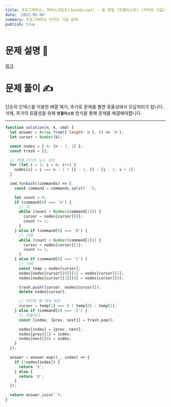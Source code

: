 ```yaml
---
title: 프로그래머스, 자바스크립트(JavaScript) - 표 편집 (연결리스트) (카카오 기출)
date: '2022-05-04'
summary: 프로그래머스 카카오 기출 문제
publish: true
---
```


# 문제 설명 📝

[링크](https://programmers.co.kr/learn/courses/30/lessons/81303)

# 문제 풀이 ✍

단순히 인덱스를 이용한 배열 제거, 추가로 문제를 풀면 효율성에서 오답처리가 됩니다.
삭제, 추가의 효율성을 위해 **`연결리스트`** 방식을 통해 문제를 해결해야합니다.

---

```javascript
function solution(n, k, cmd) {
  let answer = Array.from({ length: n }, () => 'O');
  let cursor = Number(k);

  const nodes = { 0: [n - 1, 1] };
  const trash = [];

  // 연결 리스트 노드 생성
  for (let i = 1; i < n; i++) {
    nodes[i] = i === n - 1 ? [i - 1, 0] : [i - 1, i + 1];
  }

  cmd.forEach((commands) => {
    const command = commands.split(' ');

    let count = 0;
    if (command[0] === 'U') {
      // 위
      while (count < Number(command[1])) {
        cursor = nodes[cursor][0];
        count += 1;
      }
    } else if (command[0] === 'D') {
      // 아래
      while (count < Number(command[1])) {
        cursor = nodes[cursor][1];
        count += 1;
      }
    } else if (command[0] === 'C') {
      // 삭제
      const temp = nodes[cursor];
      nodes[nodes[cursor][0]][1] = nodes[cursor][1];
      nodes[nodes[cursor][1]][0] = nodes[cursor][0];

      trash.push([cursor, nodes[cursor]]);
      delete nodes[cursor];

      // 마지막 행 여부 확인
      cursor = temp[1] === 0 ? temp[0] : temp[1];
    } else if (command[0] === 'Z') {
      // 되돌리기
      const [index, [prev, next]] = trash.pop();

      nodes[index] = [prev, next];
      nodes[prev][1] = index;
      nodes[next][0] = index;
    }
  });

  answer = answer.map((_, index) => {
    if (!nodes[index]) {
      return 'X';
    } else {
      return 'O';
    }
  });

  return answer.join('');
}
```
